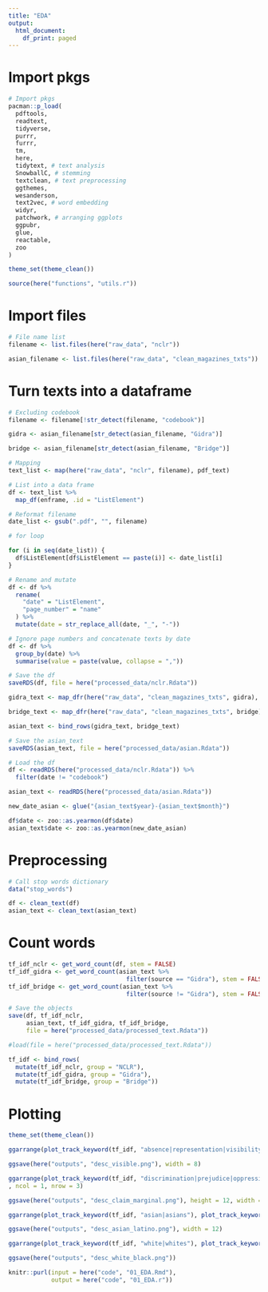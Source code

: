 ```yaml
---
title: "EDA"
output:
  html_document:
    df_print: paged
---
```


# Import pkgs 

```r
# Import pkgs
pacman::p_load(
  pdftools,
  readtext,
  tidyverse,
  purrr,
  furrr,
  tm,
  here,
  tidytext, # text analysis 
  SnowballC, # stemming 
  textclean, # text preprocessing 
  ggthemes,
  wesanderson,
  text2vec, # word embedding 
  widyr,
  patchwork, # arranging ggplots
  ggpubr, 
  glue,
  reactable,
  zoo
)

theme_set(theme_clean())

source(here("functions", "utils.r"))
```

# Import files 

```r
# File name list
filename <- list.files(here("raw_data", "nclr"))

asian_filename <- list.files(here("raw_data", "clean_magazines_txts"))
```

# Turn texts into a dataframe 

```r
# Excluding codebook
filename <- filename[!str_detect(filename, "codebook")]

gidra <- asian_filename[str_detect(asian_filename, "Gidra")]

bridge <- asian_filename[str_detect(asian_filename, "Bridge")]
```

```r
# Mapping 
text_list <- map(here("raw_data", "nclr", filename), pdf_text)

# List into a data frame
df <- text_list %>%
  map_df(enframe, .id = "ListElement")

# Reformat filename
date_list <- gsub(".pdf", "", filename)

# for loop

for (i in seq(date_list)) {
  df$ListElement[df$ListElement == paste(i)] <- date_list[i]
}

# Rename and mutate
df <- df %>%
  rename(
    "date" = "ListElement",
    "page_number" = "name"
  ) %>% 
  mutate(date = str_replace_all(date, "_", "-"))

# Ignore page numbers and concatenate texts by date 
df <- df %>% 
  group_by(date) %>%
  summarise(value = paste(value, collapse = ","))

# Save the df
saveRDS(df, file = here("processed_data/nclr.Rdata"))
```

```r
gidra_text <- map_dfr(here("raw_data", "clean_magazines_txts", gidra), parse_text)

bridge_text <- map_dfr(here("raw_data", "clean_magazines_txts", bridge), parse_text)

asian_text <- bind_rows(gidra_text, bridge_text)

# Save the asian_text
saveRDS(asian_text, file = here("processed_data/asian.Rdata"))
```

```r
# Load the df 
df <- readRDS(here("processed_data/nclr.Rdata")) %>%
  filter(date != "codebook")

asian_text <- readRDS(here("processed_data/asian.Rdata"))

new_date_asian <- glue("{asian_text$year}-{asian_text$month}")

df$date <- zoo::as.yearmon(df$date)
asian_text$date <- zoo::as.yearmon(new_date_asian)
```

# Preprocessing 

```r
# Call stop words dictionary 
data("stop_words")

df <- clean_text(df)
asian_text <- clean_text(asian_text)
```

# Count words 

```r
tf_idf_nclr <- get_word_count(df, stem = FALSE)
tf_idf_gidra <- get_word_count(asian_text %>%
                                 filter(source == "Gidra"), stem = FALSE)
tf_idf_bridge <- get_word_count(asian_text %>%
                                 filter(source != "Gidra"), stem = FALSE)

# Save the objects
save(df, tf_idf_nclr,
     asian_text, tf_idf_gidra, tf_idf_bridge, 
     file = here("processed_data/processed_text.Rdata"))
```

```r
#load(file = here("processed_data/processed_text.Rdata"))

tf_idf <- bind_rows(
  mutate(tf_idf_nclr, group = "NCLR"), 
  mutate(tf_idf_gidra, group = "Gidra"),
  mutate(tf_idf_bridge, group = "Bridge"))
```

# Plotting 

```r
theme_set(theme_clean())

ggarrange(plot_track_keyword(tf_idf, "absence|representation|visibility"), plot_track_keyword(tf_idf, "census|data|statistics"), ncol = 1, nrow = 2)

ggsave(here("outputs", "desc_visible.png"), width = 8)

ggarrange(plot_track_keyword(tf_idf, "discrimination|prejudice|oppression|racism|poverty"), plot_track_keyword(tf_idf, "heritage|identity|tradition"), plot_track_keyword(tf_idf, "power|struggle|unity")
, ncol = 1, nrow = 3)

ggsave(here("outputs", "desc_claim_marginal.png"), height = 12, width = 10)

ggarrange(plot_track_keyword(tf_idf, "asian|asians"), plot_track_keyword(tf_idf, "hispanic|mexican|puerto|chicano|spanish"), ncol = 1, nrow = 2)

ggsave(here("outputs", "desc_asian_latino.png"), width = 12)

ggarrange(plot_track_keyword(tf_idf, "white|whites"), plot_track_keyword(tf_idf, "black|blacks"), ncol = 1, nrow = 2)

ggsave(here("outputs", "desc_white_black.png"))
```
 
```r
knitr::purl(input = here("code", "01_EDA.Rmd"),
            output = here("code", "01_EDA.r"))
```